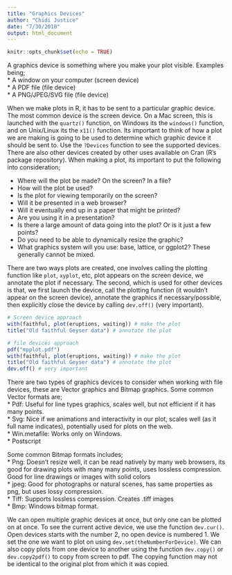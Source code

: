 ```yaml
---
title: "Graphics Devices"
author: "Chidi Justice"
date: "7/30/2018"
output: html_document
---
```


```r
knitr::opts_chunk$set(echo = TRUE)
```

A graphics device is something where you make your plot visible. Examples being;  
* A window on your computer (screen device)  
* A PDF file (file device)  
* A PNG/JPEG/SVG file (file device)  

When we make plots in R, it has to be sent to a particular graphic device. The most common device is the screen device. On a Mac screen, this is launched with the `quartz()` function, on Windows its the `windows()` function, and on Unix/Linux its the `x11()` function. Its important to think of how a plot we are making is going to be used to determine which graphic device it should be sent to. Use the `?Devices` function to see the supported devices. There are also other devices created by other uses available on Cran (R's package repository).  When making a plot, its important to put the following into consideration;  

* Where will the plot be made? On the screen? In a file?  
* How will the plot be used?
* Is the plot for viewing temporarily on the screen?
* Will it be presented in a web browser?
* Will it eventually end up in a paper that might be printed?
* Are you using it in a presentation?
* Is there a large amount of data going into the plot? Or is it just a few points?
* Do you need to be able to dynamically resize the graphic?
* What graphics system will you use: base, lattice, or ggplot2? These generally cannot be mixed.  

There are two ways plots are created, one involves calling the plotting function like `plot`, `xyplot`, etc, plot appears on the screen device, we annotate the plot if necessary. The second, which is used for other devices is that, we first launch the device, call the plotting function (it wouldn't appear on the screen device), annotate the graphics if necessary/possible, then explicitly close the device by calling `dev.off()` (very important).   
```r
# Screen device approach
with(faithful, plot(eruptions, waiting)) # make the plot
title("Old faithful Geyser data") # annotate the plot

# file devices approach  
pdf("mpplot.pdf")
with(faithful, plot(eruptions, waiting)) # make the plot
title("Old faithful Geyser data") # annotate the plot
dev.off() # very important
```

There are two types of graphics devices to consider when working with file devices, these are Vector graphics and Bitmap graphics. Some common Vector formats are;  
* Pdf: Useful for line types graphics, scales well, but not efficient if it has many points.  
* Svg: Nice if we animations and interactivity in our plot, scales well (as it full name indicates), potentially used for plots on the web.  
* Win.metafile: Works only on Windows.  
* Postscript  

Some common Bitmap formats includes;  
* Png: Doesn't resize well, it can be read natively by many web browsers, its good for drawing plots with many many points, uses lossless compression. Good for line drawings or images with solid colors  
* jpeg: Good for photographs or natural scenes, has same properties as png, but uses lossy compression.  
* Tiff: Supports lossless compression. Creates .tiff images  
* Bmp: Windows bitmap format.  

We can open multiple graphic devices at once, but only one can be plotted on at once. To see the current active device, we use the function `dev.cur()`. Open devices starts with the number 2, no open device is numbered 1. We set the one we want to plot on using `dev.set(theNumberForDevice)`. We can also copy plots from one device to another using the function `dev.copy()` or `dev.copy2pdf()` to copy from screen to pdf. The copying function may not be identical to the original plot from which it was copied. 

